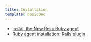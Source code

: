 ```yaml
---
title: Installation
template: basicDoc
---
```


* [Install the New Relic Ruby agent](/docs/agents/ruby-agent/installation/install-new-relic-ruby-agent)
* [Ruby agent installation: Rails plugin](/docs/agents/ruby-agent/installation/ruby-agent-installation-rails-plugin)
